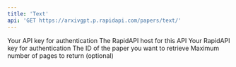 ```yaml
---
title: 'Text'
api: 'GET https://arxivgpt.p.rapidapi.com/papers/text/'
---
```


<ParamField header="X-API-Key" type="string" required>
  Your API key for authentication
</ParamField>

<ParamField header="x-rapidapi-host" type="string" required>
  The RapidAPI host for this API
</ParamField>

<ParamField header="x-rapidapi-key" type="string" required>
  Your RapidAPI key for authentication
</ParamField>

<ParamField query="paper_id" type="string" required>
  The ID of the paper you want to retrieve
</ParamField>

<ParamField query="max_pages" type="integer">
  Maximum number of pages to return (optional)
</ParamField>